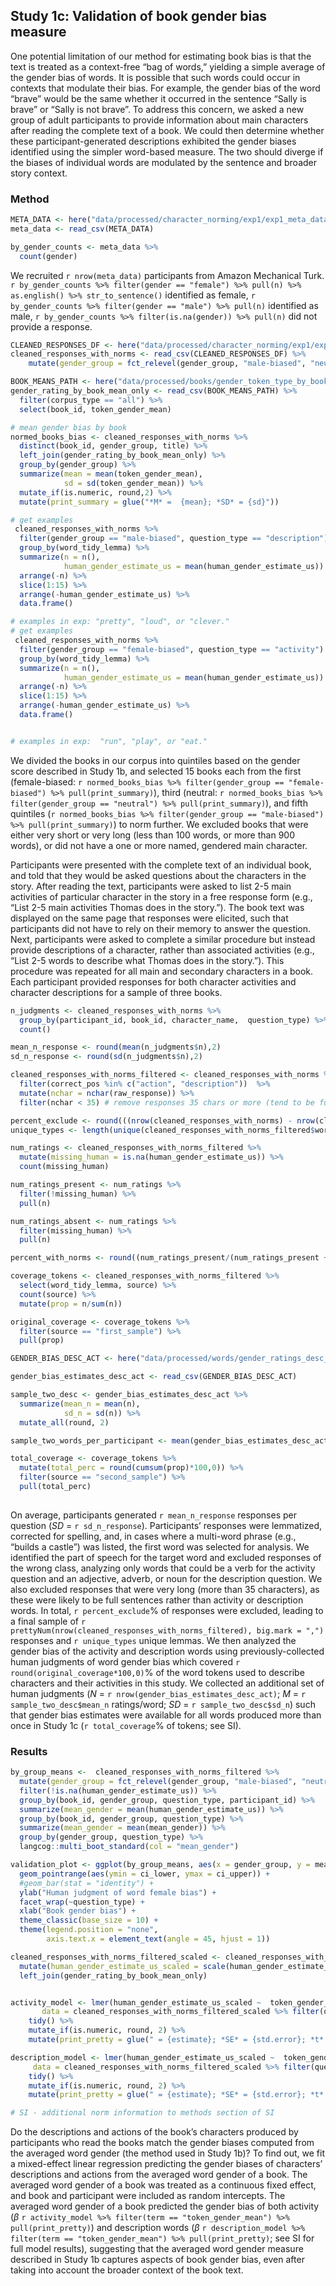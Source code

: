 ## Study 1c: Validation of book gender bias measure

One potential limitation of our method for estimating book bias is that the text is treated as a context-free “bag of words,” yielding a simple average of the gender bias of words. It is possible that such words could occur in contexts that modulate their bias. For example, the gender bias of the word “brave” would be the same whether it occurred in the sentence “Sally is brave” or “Sally is not brave”. To address this concern, we asked a new group of adult participants to provide information about main characters after reading the complete text of a book.  We could then determine whether these participant-generated descriptions exhibited the gender biases identified using the simpler word-based measure. The two should diverge if the biases of individual words are modulated by the sentence and broader story context. 

### Method

```r
META_DATA <- here("data/processed/character_norming/exp1/exp1_meta_data.csv")
meta_data <- read_csv(META_DATA)

by_gender_counts <- meta_data %>%
  count(gender)
```
We recruited `r nrow(meta_data)` participants from Amazon Mechanical Turk. `r by_gender_counts %>% filter(gender == "female") %>% pull(n) %>% as.english() %>% str_to_sentence()` identified as female, `r by_gender_counts %>% filter(gender == "male") %>% pull(n)` identified as male, `r by_gender_counts %>% filter(is.na(gender)) %>% pull(n)` did not provide a response.

```r
CLEANED_RESPONSES_DF <- here("data/processed/character_norming/exp1/exp1_response_data.csv")
cleaned_responses_with_norms <- read_csv(CLEANED_RESPONSES_DF) %>%
    mutate(gender_group = fct_relevel(gender_group, "male-biased", "neutral")) 

```


```r
BOOK_MEANS_PATH <- here("data/processed/books/gender_token_type_by_book.csv")
gender_rating_by_book_mean_only <- read_csv(BOOK_MEANS_PATH) %>%
  filter(corpus_type == "all") %>%
  select(book_id, token_gender_mean)

# mean gender bias by book
normed_books_bias <- cleaned_responses_with_norms %>%
  distinct(book_id, gender_group, title) %>%
  left_join(gender_rating_by_book_mean_only) %>%
  group_by(gender_group) %>%
  summarize(mean = mean(token_gender_mean),
            sd = sd(token_gender_mean)) %>%
  mutate_if(is.numeric, round,2) %>%
  mutate(print_summary = glue("*M* =  {mean}; *SD* = {sd}"))
```

```r
# get examples
 cleaned_responses_with_norms %>% 
  filter(gender_group == "male-biased", question_type == "description") %>% 
  group_by(word_tidy_lemma) %>%
  summarize(n = n(),
            human_gender_estimate_us = mean(human_gender_estimate_us)) %>%
  arrange(-n) %>%
  slice(1:15) %>% 
  arrange(-human_gender_estimate_us) %>%
  data.frame()

# examples in exp: "pretty", "loud", or "clever."
# get examples
 cleaned_responses_with_norms %>% 
  filter(gender_group == "female-biased", question_type == "activity") %>% 
  group_by(word_tidy_lemma) %>%
  summarize(n = n(),
            human_gender_estimate_us = mean(human_gender_estimate_us)) %>%
  arrange(-n) %>%
  slice(1:15) %>% 
  arrange(-human_gender_estimate_us) %>%
  data.frame()


# examples in exp:  "run", "play", or "eat."
```
We divided the books in our corpus into quintiles based on the gender score described in Study 1b, and selected 15 books each from the first (female-biased: `r normed_books_bias %>% filter(gender_group == "female-biased") %>% pull(print_summary)`), third  (neutral: `r normed_books_bias %>% filter(gender_group == "neutral") %>% pull(print_summary)`), and fifth quintiles (`r normed_books_bias %>% filter(gender_group == "male-biased") %>% pull(print_summary)`) to norm further. We excluded books that were either very short or very long (less than 100 words, or more than 900 words), or did not have a one or more named, gendered main character. 

Participants were presented with the complete text of an individual book, and told that they would be asked questions about the characters in the story. After reading the text, participants were asked to list 2-5 main activities of particular character in the story in a free response form (e.g., "List 2-5 main activities Thomas does in the story."). The book text was displayed on the same page that responses were elicited, such that participants did not have to rely on their memory to answer the question. Next, participants were asked to complete a similar procedure but instead provide descriptions of a character, rather than associated activities (e.g., “List 2-5 words to describe what Thomas does in the story.”). This procedure was repeated for all main and secondary characters in a book.  Each participant provided responses for both character activities and character descriptions for a sample of three books.

```r
n_judgments <- cleaned_responses_with_norms %>%
  group_by(participant_id, book_id, character_name,  question_type) %>%
  count()

mean_n_response <- round(mean(n_judgments$n),2)
sd_n_response <- round(sd(n_judgments$n),2)

cleaned_responses_with_norms_filtered <- cleaned_responses_with_norms %>%
  filter(correct_pos %in% c("action", "description"))  %>%
  mutate(nchar = nchar(raw_response)) %>%
  filter(nchar < 35) # remove responses 35 chars or more (tend to be full sentences) 

percent_exclude <- round(((nrow(cleaned_responses_with_norms) - nrow(cleaned_responses_with_norms_filtered))/nrow(cleaned_responses_with_norms)) * 100, 0) 
unique_types <- length(unique(cleaned_responses_with_norms_filtered$word_tidy_lemma))
```

```r
num_ratings <- cleaned_responses_with_norms_filtered %>%
  mutate(missing_human = is.na(human_gender_estimate_us)) %>%
  count(missing_human) 

num_ratings_present <- num_ratings %>% 
  filter(!missing_human) %>%
  pull(n)

num_ratings_absent <- num_ratings %>% 
  filter(missing_human) %>%
  pull(n)

percent_with_norms <- round((num_ratings_present/(num_ratings_present + num_ratings_absent)) * 100, 2)
```

```r
coverage_tokens <- cleaned_responses_with_norms_filtered %>%
  select(word_tidy_lemma, source) %>%
  count(source) %>%
  mutate(prop = n/sum(n))

original_coverage <- coverage_tokens %>%
  filter(source == "first_sample") %>%
  pull(prop)

GENDER_BIAS_DESC_ACT <- here("data/processed/words/gender_ratings_desc_act_mean.csv") # supplemental words we normed

gender_bias_estimates_desc_act <- read_csv(GENDER_BIAS_DESC_ACT) 

sample_two_desc <- gender_bias_estimates_desc_act %>%
  summarize(mean_n = mean(n),
            sd_n = sd(n)) %>%
  mutate_all(round, 2)

sample_two_words_per_participant <- mean(gender_bias_estimates_desc_act$n)

total_coverage <- coverage_tokens %>%
  mutate(total_perc = round(cumsum(prop)*100,0)) %>%
  filter(source == "second_sample") %>%
  pull(total_perc)
  
```

On average, participants generated `r mean_n_response` responses per question (*SD* = `r sd_n_response`). Participants' responses were lemmatized, corrected for spelling, and, in cases where a multi-word phrase (e.g., "builds a castle") was listed, the first word was selected for analysis. We identified the part of speech for the target word and excluded responses of the wrong class, analyzing only words that could be a verb for the activity question and an adjective, adverb, or noun for the description question. We also excluded responses that were very long (more than 35 characters), as these were likely to be full sentences rather than activity or description words. In total, `r percent_exclude`% of responses were excluded, leading to a final sample of `r prettyNum(nrow(cleaned_responses_with_norms_filtered), big.mark = ",")` responses and `r unique_types` unique lemmas. We then analyzed the gender bias of the activity and description words using previously-collected human judgments of word gender bias which covered `r round(original_coverage*100,0)`% of the word tokens used to describe characters and their activities in this study. We collected an additional set of human judgments (_N_ = `r nrow(gender_bias_estimates_desc_act)`; _M_ = `r sample_two_desc$mean_n` ratings/word; _SD_ = `r sample_two_desc$sd_n`) such that gender bias estimates were available for all words produced more than once in Study 1c (`r total_coverage`% of tokens; see SI). 

### Results
```r
by_group_means <-  cleaned_responses_with_norms_filtered %>%
  mutate(gender_group = fct_relevel(gender_group, "male-biased", "neutral")) %>%
  filter(!is.na(human_gender_estimate_us)) %>%
  group_by(book_id, gender_group, question_type, participant_id) %>%
  summarize(mean_gender = mean(human_gender_estimate_us)) %>%
  group_by(book_id, gender_group, question_type) %>%
  summarize(mean_gender = mean(mean_gender)) %>%
  group_by(gender_group, question_type) %>%
  langcog::multi_boot_standard(col = "mean_gender")

validation_plot <- ggplot(by_group_means, aes(x = gender_group, y = mean)) +
  geom_pointrange(aes(ymin = ci_lower, ymax = ci_upper)) +
  #geom_bar(stat = "identity") +
  ylab("Human judgment of word female bias") +
  facet_wrap(~question_type) +
  xlab("Book gender bias") +
  theme_classic(base_size = 10) +
  theme(legend.position = "none",
        axis.text.x = element_text(angle = 45, hjust = 1))

cleaned_responses_with_norms_filtered_scaled <- cleaned_responses_with_norms_filtered %>%
  mutate(human_gender_estimate_us_scaled = scale(human_gender_estimate_us)) %>%
  left_join(gender_rating_by_book_mean_only)


activity_model <- lmer(human_gender_estimate_us_scaled ~  token_gender_mean + (1|book_id) + (1|participant_id),
       data = cleaned_responses_with_norms_filtered_scaled %>% filter(question_type == "activity")) %>%
    tidy() %>%
    mutate_if(is.numeric, round, 2) %>%
    mutate(print_pretty = glue(" = {estimate}; *SE* = {std.error}; *t* = {statistic}"))

description_model <- lmer(human_gender_estimate_us_scaled ~  token_gender_mean + (1|book_id) + (1|participant_id),
     data = cleaned_responses_with_norms_filtered_scaled %>% filter(question_type == "description")) %>%
    tidy() %>%
    mutate_if(is.numeric, round, 2) %>%
    mutate(print_pretty = glue(" = {estimate}; *SE* = {std.error}; *t* = {statistic}"))

# SI - additional norm information to methods section of SI
```

Do the descriptions and actions of the book’s characters produced by participants who read the books match the gender biases computed from the averaged word gender (the method used in Study 1b)? To find out, we fit a mixed-effect linear regression predicting the gender biases of characters’ descriptions and actions from the averaged word gender of a book. The averaged word gender of a book was treated as a continuous fixed effect, and book and participant were included as random intercepts.  The averaged word gender of a book predicted the gender bias of both activity ($\beta$ `r activity_model %>% filter(term == "token_gender_mean") %>% pull(print_pretty)`) and description words ($\beta$ `r description_model %>% filter(term == "token_gender_mean") %>% pull(print_pretty)`; see SI for full model results), suggesting that the averaged word gender measure described in Study 1b captures aspects of book gender bias, even after taking into account the broader context of the book text. 

